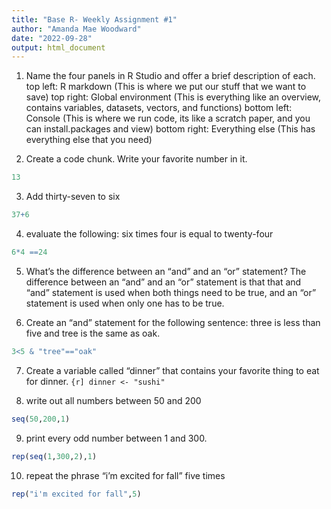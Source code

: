 ```yaml
---
title: "Base R- Weekly Assignment #1"
author: "Amanda Mae Woodward"
date: "2022-09-28"
output: html_document
---
```


1. Name the four panels in R Studio and offer a brief description of each.
top left: R markdown (This is where we put our stuff that we want to save)
top right: Global environment (This is everything like an overview, contains variables, datasets, vectors, and functions)
bottom left: Console (This is where we run code, its like a scratch paper, and you can install.packages and view)
bottom right: Everything else (This has everything else that you need)

2. Create a code chunk. Write your favorite number in it. 
```r
13
```

3. Add thirty-seven to six
```r
37+6
```

4. evaluate the following: six times four is equal to twenty-four
```r
6*4 ==24
```

5. What's the difference between an "and" and an "or" statement? 
The difference between an "and" and an "or" statement is that that and "and" statement is used when both things need to be true, and an "or" statement is used when only one has to be true.

6. Create an "and" statement for the following sentence: three is less than five and tree is the same as oak. 
```r
3<5 & "tree"=="oak"
```

7. Create a variable called "dinner" that contains your favorite thing to eat for dinner.
```{r]
dinner <- "sushi"
```

8. write out all numbers between 50 and 200
```r
seq(50,200,1)
```

9. print every odd number between 1 and 300. 
```r
rep(seq(1,300,2),1)
```

10. repeat the phrase "i'm excited for fall" five times
```r
rep("i'm excited for fall",5)
```

